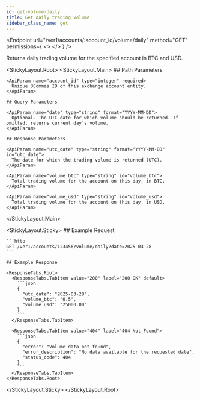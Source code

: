 ```yaml
---
id: get-volume-daily
title: Get daily trading volume
sidebar_class_name: get
---
```



<Endpoint
  url="/ver1/accounts/:account_id/volume/daily"
  method="GET"
  permissions={
    <>
      <Permission title="Permission" description="ACCOUNTS_READ" />
      <Permission title="Security" description="SIGNED" />
    </>
  }
/>

Returns daily trading volume for the specified account in BTC and USD.

<Separator />

<StickyLayout.Root>
  <StickyLayout.Main>
    ## Path Parameters

    <ApiParam name="account_id" type="integer" required>
      Unique 3Commas ID of this exchange account entity.
    </ApiParam>

    ## Query Parameters

    <ApiParam name="date" type="string" format="YYYY-MM-DD">
      Optional. The UTC date for which volume should be returned. If omitted, returns current day's volume.
    </ApiParam>

    ## Response Parameters

    <ApiParam name="utc_date" type="string" format="YYYY-MM-DD" id="utc_date">
      The date for which the trading volume is returned (UTC).
    </ApiParam>

    <ApiParam name="volume_btc" type="string" id="volume_btc">
      Total trading volume for the account on this day, in BTC.
    </ApiParam>

    <ApiParam name="volume_usd" type="string" id="volume_usd">
      Total trading volume for the account on this day, in USD.
    </ApiParam>
  </StickyLayout.Main>

  <StickyLayout.Sticky>
    ## Example Request

    ```http
    GET /ver1/accounts/123456/volume/daily?date=2025-03-28
    ```

    ## Example Response

    <ResponseTabs.Root>
      <ResponseTabs.TabItem value="200" label="200 OK" default>
        ```json
        {
          "utc_date": "2025-03-28",
          "volume_btc": "0.5",
          "volume_usd": "25000.00"
        }
        ```
      </ResponseTabs.TabItem>

      <ResponseTabs.TabItem value="404" label="404 Not Found">
        ```json
        {
          "error": "Volume data not found",
          "error_description": "No data available for the requested date",
          "status_code": 404
        }
        ```
      </ResponseTabs.TabItem>
    </ResponseTabs.Root>
  </StickyLayout.Sticky>
</StickyLayout.Root>